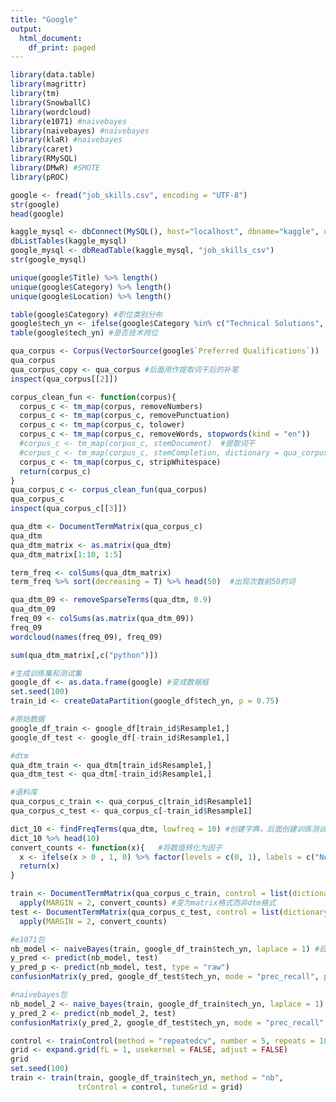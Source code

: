 ---
title: "Google"
output:
  html_document:
    df_print: paged
---

```{r}
library(data.table)
library(magrittr)
library(tm)
library(SnowballC)
library(wordcloud)
library(e1071) #naivebayes
library(naivebayes) #naivebayes
library(klaR) #naivebayes
library(caret) 
library(RMySQL)
library(DMwR) #SMOTE
library(pROC) 
```

```{r}
google <- fread("job_skills.csv", encoding = "UTF-8")
str(google)
head(google)
```

```{r}
kaggle_mysql <- dbConnect(MySQL(), host="localhost", dbname="kaggle", user="root", password="liuyifei")
dbListTables(kaggle_mysql)
google_mysql <- dbReadTable(kaggle_mysql, "job_skills_csv")
str(google_mysql)
```

```{r}
unique(google$Title) %>% length()
unique(google$Category) %>% length()
unique(google$Location) %>% length()
```

```{r}
table(google$Category) #职位类别分布
google$tech_yn <- ifelse(google$Category %in% c("Technical Solutions", "Program Management", "Software Engineering", "Hardware Engineering", "Technical Infrastructure", "Network Engineering", "IT & Data Management", "Technical Writing", "Data Center & Network"), 1, 0) %>% factor(levels = c(0, 1), labels = c("No", "Yes"))
table(google$tech_yn) #是否技术岗位
```

```{r}
qua_corpus <- Corpus(VectorSource(google$`Preferred Qualifications`))
qua_corpus
qua_corpus_copy <- qua_corpus #后面用作提取词干后的补笔
inspect(qua_corpus[[2]])
```

```{r}
corpus_clean_fun <- function(corpus){
  corpus_c <- tm_map(corpus, removeNumbers)
  corpus_c <- tm_map(corpus_c, removePunctuation)
  corpus_c <- tm_map(corpus_c, tolower)
  corpus_c <- tm_map(corpus_c, removeWords, stopwords(kind = "en"))
  #corpus_c <- tm_map(corpus_c, stemDocument)  #提取词干
  #corpus_c <- tm_map(corpus_c, stemCompletion, dictionary = qua_corpus_copy, type = "prevalent") #用出现最频繁的词进行补笔
  corpus_c <- tm_map(corpus_c, stripWhitespace)
  return(corpus_c)
}
qua_corpus_c <- corpus_clean_fun(qua_corpus)
qua_corpus_c
inspect(qua_corpus_c[[3]])
```

```{r}
qua_dtm <- DocumentTermMatrix(qua_corpus_c)
qua_dtm
qua_dtm_matrix <- as.matrix(qua_dtm)
qua_dtm_matrix[1:10, 1:5]
```

```{r}
term_freq <- colSums(qua_dtm_matrix)
term_freq %>% sort(decreasing = T) %>% head(50)  #出现次数前50的词
```

```{r}
qua_dtm_09 <- removeSparseTerms(qua_dtm, 0.9)
qua_dtm_09
freq_09 <- colSums(as.matrix(qua_dtm_09))
freq_09
wordcloud(names(freq_09), freq_09)
```

```{r}
sum(qua_dtm_matrix[,c("python")])
```

```{r}
#生成训练集和测试集
google_df <- as.data.frame(google) #变成数据框
set.seed(100)
train_id <- createDataPartition(google_df$tech_yn, p = 0.75)

#原始数据
google_df_train <- google_df[train_id$Resample1,]
google_df_test <- google_df[-train_id$Resample1,]

#dtm
qua_dtm_train <- qua_dtm[train_id$Resample1,]
qua_dtm_test <- qua_dtm[-train_id$Resample1,]

#语料库
qua_corpus_c_train <- qua_corpus_c[train_id$Resample1]
qua_corpus_c_test <- qua_corpus_c[-train_id$Resample1]
```

```{r}
dict_10 <- findFreqTerms(qua_dtm, lowfreq = 10) #创建字典，后面创建训练测试集去使用
dict_10 %>% head(10)
convert_counts <- function(x){   #将数值转化为因子
  x <- ifelse(x > 0 , 1, 0) %>% factor(levels = c(0, 1), labels = c("No", "Yes"))
  return(x)
}

train <- DocumentTermMatrix(qua_corpus_c_train, control = list(dictionary = dict_10)) %>% 
  apply(MARGIN = 2, convert_counts) #变为matrix格式而非dtm格式
test <- DocumentTermMatrix(qua_corpus_c_test, control = list(dictionary = dict_10)) %>% 
  apply(MARGIN = 2, convert_counts)
```

```{r}
#e1071包
nb_model <- naiveBayes(train, google_df_train$tech_yn, laplace = 1) #目标变量一定要处理为因子
y_pred <- predict(nb_model, test)
y_pred_p <- predict(nb_model, test, type = "raw")
confusionMatrix(y_pred, google_df_test$tech_yn, mode = "prec_recall", positive = "Yes")
```

```{r}
#naivebayes包
nb_model_2 <- naive_bayes(train, google_df_train$tech_yn, laplace = 1)
y_pred_2 <- predict(nb_model_2, test)
confusionMatrix(y_pred_2, google_df_test$tech_yn, mode = "prec_recall", positive = "Yes")
```

```{r}
control <- trainControl(method = "repeatedcv", number = 5, repeats = 10)
grid <- expand.grid(fL = 1, usekernel = FALSE, adjust = FALSE)
grid
set.seed(100)
train <- train(train, google_df_train$tech_yn, method = "nb", 
               trControl = control, tuneGrid = grid)
```

